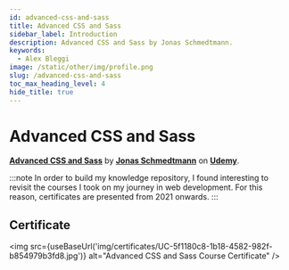 ```yaml
---
id: advanced-css-and-sass
title: Advanced CSS and Sass
sidebar_label: Introduction
description: Advanced CSS and Sass by Jonas Schmedtmann.
keywords:
  - Alex Bleggi
image: /static/other/img/profile.png
slug: /advanced-css-and-sass
toc_max_heading_level: 4
hide_title: true
---
```



# Advanced CSS and Sass

**[Advanced CSS and Sass](https://www.udemy.com/course/advanced-css-and-sass/)** by **[Jonas Schmedtmann](https://www.udemy.com/user/jonasschmedtmann/)** on **[Udemy](https://www.udemy.com/)**.

:::note
In order to build my knowledge repository, I found interesting to revisit the courses I took on my journey in web development. For this reason, certificates are presented from 2021 onwards.
:::

## Certificate

<img src={useBaseUrl('img/certificates/UC-5f1180c8-1b18-4582-982f-b854979b3fd8.jpg')} alt="Advanced CSS and Sass Course Certificate" />
